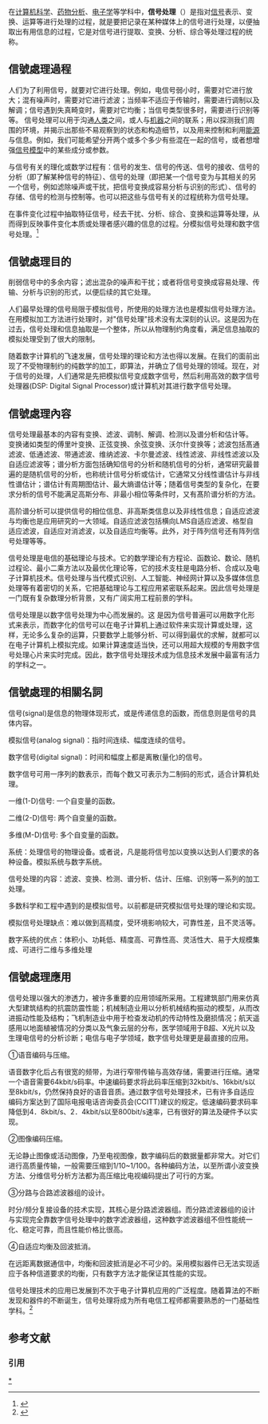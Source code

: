 {{NoteTA
|G1 = Signals and Systems
|G2 = IT
}}
在[[计算机科学|计算机科学]]、[[药物分析|药物分析]]、[[电子学|电子学]]等学科中，'''信号处理'''（{{lang-en|signal processing}}）是指对[[信号|信号]]表示、变换、运算等进行处理的过程，就是要把记录在某种媒体上的信号进行处理，以便抽取出有用信息的过程，它是对信号进行提取、变换、分析、综合等处理过程的统称。

== 信號處理過程==

人们为了利用信号，就要对它进行处理。例如，电信号弱小时，需要对它进行放大；混有噪声时，需要对它进行滤波；当频率不适应于传输时，需要进行调制以及解调；信号遇到失真畸变时，需要对它均衡；当信号类型很多时，需要进行识别等等。
信号处理可以用于沟通[[人类|人类]]之间，或人与[[机器|机器]]之间的联系；用以探测我们周围的环境，并揭示出那些不易观察到的状态和构造细节，以及用来控制和利用[[能源|能源]]与信息。例如，我们可能希望分开两个或多个多少有些混在一起的信号，或者想增强[[信号模型|信号模型]]中的某些成分或参数。

与信号有关的理化或数学过程有：信号的发生、信号的传送、信号的接收、信号的分析（即了解某种信号的特征）、信号的处理（即把某一个信号变为与其相关的另一个信号，例如滤除噪声或干扰，把信号变换成容易分析与识别的形式）、信号的存储、信号的检测与控制等。也可以把这些与信号有关的过程统称为信号处理。

在事件变化过程中抽取特征信号，经去干扰、分析、综合、变换和运算等处理，从而得到反映事件变化本质或处理者感兴趣的信息的过程。分模拟信号处理和数字信号处理。<ref name=":0">{{Cite book|title=巢峰主编. 学生辞海[M]. 上海：上海辞书出版社, 1997.12.第153页|last=|first=|publisher=|year=|isbn=|location=|pages=}}</ref>


== 信號處理目的==

削弱信号中的多余内容；滤出混杂的噪声和干扰；或者将信号变换成容易处理、传输、分析与识别的形式，以便后续的其它处理。

人们最早处理的信号局限于模拟信号，所使用的处理方法也是模拟信号处理方法。在用模拟加工方法进行处理时，对"信号处理"技术没有太深刻的认识。这是因为在过去，信号处理和信息抽取是一个整体，所以从物理制约角度看，满足信息抽取的模拟处理受到了很大的限制。

随着数字计算机的飞速发展，信号处理的理论和方法也得以发展。在我们的面前出现了不受物理制约的纯数学的加工，即算法，并确立了信号处理的领域。现在，对于信号的处理，人们通常是先把模拟信号变成数字信号，然后利用高效的数字信号处理器(DSP: Digital Signal Processor)或计算机对其进行数字信号处理。

== 信號處理內容==

信号处理最基本的内容有变换、滤波、调制、解调、检测以及谱分析和估计等。
变换诸如类型的傅里叶变换、正弦变换、余弦变换、沃尔什变换等；滤波包括髙通滤波、低通滤波、带通滤波、维纳滤波、卡尔曼滤波、线性滤波、非线性滤波以及自适应滤波等；谱分析方面包括确知信号的分析和随机信号的分析，通常研究最普遍的是随机信号的分析，也称统计信号分析或估计，它通常又分线性谱估计与非线性谱估计；谱估计有周期图估计、最大熵谱估计等；随着信号类型的复杂化，在要求分析的信号不能满足高斯分布、非最小相位等条件时，又有髙阶谱分析的方法。

高阶谱分析可以提供信号的相位信息、非高斯类信息以及非线性信息；自适应滤波与均衡也是应用研究的一大领域。自适应滤波包括横向LMS自适应滤波、格型自适应滤波，自适应对消滤波，以及自适应均衡等。此外，对于阵列信号还有阵列信号处理等等。

信号处理是电信的基础理论与技术。它的数学理论有方程论、函数论、数论、随机过程论、最小二乘方法以及最优化理论等，它的技术支柱是电路分析、合成以及电子计算机技术。信号处理与当代模式识别、人工智能、神经网计算以及多媒体信息处理等有着密切的关系，它把基础理论与工程应用紧密联系起来。因此信号处理是一门既有复杂数理分析背景，又有广阔实用工程前景的学科。

信号处理是以数字信号处理为中心而发展的。这 是因为信号普遍可以用数字化形式来表示，而数字化的信号可以在电子计算机上通过软件来实现计算或处理，这样，无论多么复杂的运算，只要数学上能够分析、可以得到最优的求解，就都可以在电子计算机上模拟完成。如果计算速度适当快，还可以用超大规模的专用数字信号处理心片来实时完成。因此，数字信号处理技术成为信息技术发展中最富有活力的学科之一。

==信號處理的相關名詞==

信号(signal)是信息的物理体现形式，或是传递信息的函数，而信息则是信号的具体内容。

模拟信号(analog signal)：指时间连续、幅度连续的信号。

数字信号(digital signal)：时间和幅度上都是离散(量化)的信号。

数字信号可用一序列的数表示，而每个数又可表示为二制码的形式，适合计算机处理。

一维(1-D)信号: 一个自变量的函数。

二维(2-D)信号: 两个自变量的函数。

多维(M-D)信号: 多个自变量的函数。

系统：处理信号的物理设备。或者说，凡是能将信号加以变换以达到人们要求的各种设备。模拟系统与数字系统。

信号处理的内容：滤波、变换、检测、谱分析、估计、压缩、识别等一系列的加工处理。

多数科学和工程中遇到的是模拟信号。以前都是研究模拟信号处理的理论和实现。

模拟信号处理缺点：难以做到高精度，受环境影响较大，可靠性差，且不灵活等。

数字系统的优点：体积小、功耗低、精度高、可靠性高、灵活性大、易于大规模集成、可进行二维与多维处理

== 信號處理應用==

信号处理以强大的渗透力，被许多重要的应用领域所采用。工程建筑部门用来仿真大型建筑结构的抗震防震性能；机械制造业用以分析机械结构振动的模型，从而改进振动性能及结构；飞机制造业中用于检查发动机的传动特性及磨损情况；航天遥感用以地面植被情况的分类以及气象云层的分布，医学领域用于B超、X光片以及生理电信号的分析诊断；电信与电子学领域，数字信号处理更是最直接的应用。

①语音编码与压缩。

语音数字化后占有很宽的频带，为进行窄带传输与高效存储，需要进行压缩。通常一个语音需要64kbit/s码率。中速编码要求将此码率压缩到32kbit/s、16kbit/s以至8kbit/s，仍然保持良好的语音音质。通过数字信号处理技术，已有许多自适应编码方案达到了国际电报电话咨询委员会(CCITT)建议的规定。低速编码要求码率降低到4．8kbit/s、2．4kbit/s以至800bit/s速率，已有很好的算法及硬件予以实现。

②图像编码压缩。

无论静止图像或活动图像，乃至电视图像，数字编码后的数据量都非常大。对它们进行高质量传输，一般需要压缩到1/10~1/100。各种编码方法，以至所谓小波变换方法、分维信号分析方法都为高压缩比电视编码提出了可行的方案。

③分路与合路滤波器组的设计。

时分/频分复接设备的技术实现，其核心是分路滤波器组。而分路滤波器组的设计与实现完全靠数字信号处理中的数字滤波器组，这种数字滤波器组不但性能统一化、稳定可靠，而且性能价格比很高。

④自适应均衡及回波抵消。

在远距离数据通信中，均衡和回波抵消是必不可少的。采用模拟器件已无法实现适应于各种信道要求的均衡，只有数字方法才能保证其性能的实现。

信号处理技术的应用已发展到不次于电子计算机应用的广泛程度。随着算法的不断发现和器件的不断诞生，信号处理将成为所有电信工程师都需要熟悉的一门基础性学科。<ref name=":1">{{Cite book|title=栾正禧主编. 中国邮电百科全书 电信卷[M]. 北京：人民邮电出版社, 1993.09.p607|last=|first=|publisher=|year=|isbn=|location=|pages=}}</ref>



== 参考文献 ==
=== 引用 ===
{{Reflist}}

{{Authority control}}
[[Category:信号处理|*]]